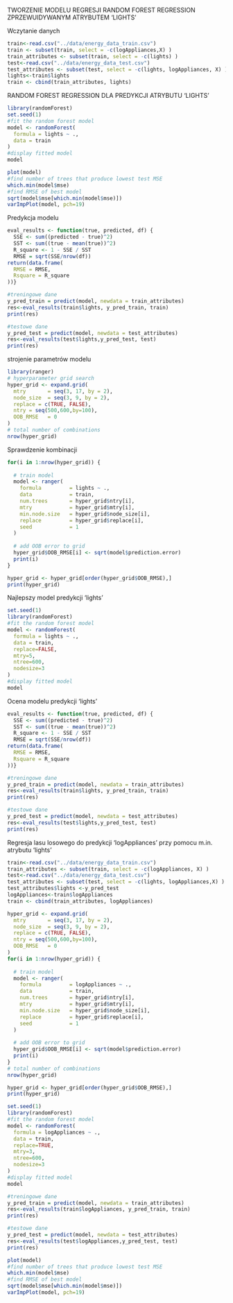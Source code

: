 
TWORZENIE MODELU REGRESJI RANDOM FOREST REGRESSION ZPRZEWUIDYWANYM ATRYBUTEM 'LIGHTS'

Wczytanie danych
```r
train<-read.csv("../data/energy_data_train.csv")
train <- subset(train, select = -c(logAppliances,X) )
train_attributes <- subset(train, select = -c(lights) )
test<-read.csv("../data/energy_data_test.csv")
test_attributes <- subset(test, select = -c(lights, logAppliances, X) )
lights<-train$lights
train <- cbind(train_attributes, lights)
```

RANDOM FOREST REGRESSION DLA PREDYKCJI ATRYBUTU 'LIGHTS'

```r
library(randomForest)
set.seed(1)
#fit the random forest model
model <- randomForest(
  formula = lights ~ .,
  data = train
)
#display fitted model
model
```
```r
plot(model)
#find number of trees that produce lowest test MSE
which.min(model$mse)
#find RMSE of best model
sqrt(model$mse[which.min(model$mse)]) 
varImpPlot(model, pch=19) 
```
Predykcja modelu

```r
eval_results <- function(true, predicted, df) {
  SSE <- sum((predicted - true)^2)
  SST <- sum((true - mean(true))^2)
  R_square <- 1 - SSE / SST
  RMSE = sqrt(SSE/nrow(df))
return(data.frame(
  RMSE = RMSE,
  Rsquare = R_square
))}

#treningowe dane
y_pred_train = predict(model, newdata = train_attributes)
res<-eval_results(train$lights, y_pred_train, train)
print(res)

#testowe dane
y_pred_test = predict(model, newdata = test_attributes)
res<-eval_results(test$lights,y_pred_test, test)
print(res)
```

strojenie parametrów modelu

```r
library(ranger)
# hyperparameter grid search
hyper_grid <- expand.grid(
  mtry       = seq(3, 17, by = 2),
  node_size  = seq(3, 9, by = 2),
  replace = c(TRUE, FALSE),
  ntry = seq(500,600,by=100),
  OOB_RMSE   = 0
)
# total number of combinations
nrow(hyper_grid)
```
Sprawdzenie kombinacji

```r
for(i in 1:nrow(hyper_grid)) {
  
  # train model
  model <- ranger(
    formula         = lights ~ ., 
    data            = train, 
    num.trees       = hyper_grid$ntry[i],
    mtry            = hyper_grid$mtry[i],
    min.node.size   = hyper_grid$node_size[i],
    replace         = hyper_grid$replace[i],
    seed            = 1
  )
  
  # add OOB error to grid
  hyper_grid$OOB_RMSE[i] <- sqrt(model$prediction.error)
  print(i)
}


```

```r
hyper_grid <- hyper_grid[order(hyper_grid$OOB_RMSE),] 
print(hyper_grid)
```

Najlepszy model predykcji 'lights'

```r
set.seed(1)
library(randomForest)
#fit the random forest model
model <- randomForest(
  formula = lights ~ .,
  data = train,
  replace=FALSE,
  mtry=5,
  ntree=600,
  nodesize=3
)
#display fitted model
model
```
Ocena modelu predykcji 'lights'

```r
eval_results <- function(true, predicted, df) {
  SSE <- sum((predicted - true)^2)
  SST <- sum((true - mean(true))^2)
  R_square <- 1 - SSE / SST
  RMSE = sqrt(SSE/nrow(df))
return(data.frame(
  RMSE = RMSE,
  Rsquare = R_square
))}

#treningowe dane
y_pred_train = predict(model, newdata = train_attributes)
res<-eval_results(train$lights, y_pred_train, train)
print(res)

#testowe dane
y_pred_test = predict(model, newdata = test_attributes)
res<-eval_results(test$lights,y_pred_test, test)
print(res)
```

Regresja lasu losowego do predykcji 'logAppliances' przy pomocu m.in. atrybutu 'lights'

```r
train<-read.csv("../data/energy_data_train.csv")
train_attributes <- subset(train, select = -c(logAppliances, X) )
test<-read.csv("../data/energy_data_test.csv")
test_attributes <- subset(test, select = -c(lights, logAppliances,X) )
test_attributes$lights <-y_pred_test 
logAppliances<-train$logAppliances
train <- cbind(train_attributes, logAppliances)

hyper_grid <- expand.grid(
  mtry       = seq(3, 17, by = 2),
  node_size  = seq(3, 9, by = 2),
  replace = c(TRUE, FALSE),
  ntry = seq(500,600,by=100),
  OOB_RMSE   = 0
)
for(i in 1:nrow(hyper_grid)) {
  
  # train model
  model <- ranger(
    formula         = logAppliances ~ ., 
    data            = train, 
    num.trees       = hyper_grid$ntry[i],
    mtry            = hyper_grid$mtry[i],
    min.node.size   = hyper_grid$node_size[i],
    replace         = hyper_grid$replace[i],
    seed            = 1
  )
  
  # add OOB error to grid
  hyper_grid$OOB_RMSE[i] <- sqrt(model$prediction.error)
  print(i)
}
# total number of combinations
nrow(hyper_grid)

hyper_grid <- hyper_grid[order(hyper_grid$OOB_RMSE),] 
print(hyper_grid)

set.seed(1)
library(randomForest)
#fit the random forest model
model <- randomForest(
  formula = logAppliances ~ .,
  data = train,
  replace=TRUE,
  mtry=3,
  ntree=600,
  nodesize=3
)
#display fitted model
model

#treningowe dane
y_pred_train = predict(model, newdata = train_attributes)
res<-eval_results(train$logAppliances, y_pred_train, train)
print(res)

#testowe dane
y_pred_test = predict(model, newdata = test_attributes)
res<-eval_results(test$logAppliances,y_pred_test, test)
print(res)
```

```r
plot(model)
#find number of trees that produce lowest test MSE
which.min(model$mse)
#find RMSE of best model
sqrt(model$mse[which.min(model$mse)]) 
varImpPlot(model, pch=19) 
```

